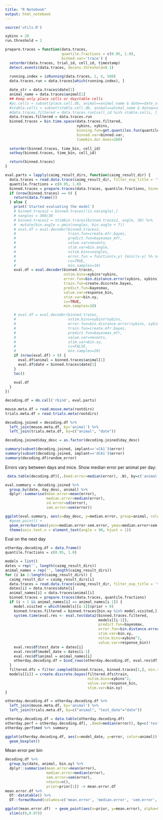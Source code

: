 ```yaml
---
title: "R Notebook"
output: html_notebook
---
```


```r
source('utils.R')
```



```r
xybins = 20
run.threshold = 2

prepare.traces = function(data.traces, 
                          quantile.fractions = c(0.95, 1.0),
                          binned.var='trace') {
  setorder(data.traces, trial_id, cell_id, timestamp)
  detect.events(data.traces, deconv.threshold=0.1)
  
  running.index = isRunning(data.traces, 2, 4, 500) 
  data.traces.run = data.traces[which(running.index), ]

  date_str = data.traces$date[1]
  animal_name = data.traces$animal[1]
  ## Keep only place cells or daystable cells
  #pc.cells = subset(place.cell.db, animal==animal_name & date==date_str & is.pc)$cell_id
  #stable.cells = subset(stable.cell.db, animal==animal_name & dateq==date_str & is.stable)$cell_id
  #data.traces.filtered = data.traces.run[cell_id %in% stable.cells, ]
  data.traces.filtered = data.traces.run
  binned.traces = bin.time.space(data.traces.filtered, 
                                 xybins, xybins,
                                 binning.fun=get.quantiles.fun(quantile.fractions),
                                 binned.var=binned.var,
                                 timebin.dur.msec=200)
  
  setorder(binned.traces, time_bin, cell_id)
  setkey(binned.traces, time_bin, cell_id)

  return(binned.traces)
}

eval.parts = lapply(caimg_result_dirs, function(caimg_result_dir) {
  data.traces = read.data.trace(caimg_result_dir, filter_exp_title = 'trial')
  quantile.fractions = c(0.95, 1.0)
  binned.traces = prepare.traces(data.traces, quantile.fractions, binned.var='trace')
  if (nrow(binned.traces) == 0) {
    return(data.frame())
  } else {
    print('Started evaluating the model')
    # binned.traces2 = binned.traces[!is.na(angle),]
    # nangles = 360/30
    # binned.traces2 = stimbin.traces(binned.traces2, angle, 30) %>%
    #  mutate(bin.angle = pmin(nangles, bin.angle + 7))
    # eval.df = eval.decoder(binned.traces2, 
    #                        train.fun=create.mfr.bayes,
    #                        predict.fun=bayesmax_mfr,
    #                        value.var=nevents,
    #                        stim.var=bin.angle,
    #                        nstim.bins=nangles,
    #                        error.fun = function(x,y) {min((x-y) %% nangles, (y-x) %% nangles)},
    #                        cv=TRUE,
    #                        min.samples=10)
    eval.df = eval.decoder(binned.traces,
                           nstim.bins=xybins*xybins,
                           error.fun=bin.distance.error(xybins, xybins),
                           train.fun=create.discrete.bayes,
                           predict.fun=bayesmax,
                           value.var=response_bin,
                           stim.var=bin.xy,
                           cv=TRUE,
                           min.samples=10)

    # eval.df = eval.decoder(binned.traces,
    #                        nstim.bins=xybins*xybins,
    #                        error.fun=bin.distance.error(xybins, xybins),
    #                        train.fun=create.mfr.bayes,
    #                        predict.fun=bayesmax_mfr,
    #                        value.var=nevents,
    #                        stim.var=bin.xy,
    #                        cv=FALSE,
    #                        min.samples=20)
    if (nrow(eval.df) > 0) {
      eval.df$animal = binned.traces$animal[1]
      eval.df$date = binned.traces$date[1]
    }
    toc()
    
    eval.df
  }
})

decoding.df = do.call('rbind', eval.parts)

mouse.meta.df = read.mouse.meta(rootdirs)
trials.meta.df = read.trials.meta(rootdirs)

decoding.joined = decoding.df %>%
  left_join(mouse.meta.df, by='animal') %>%
  left_join(trials.meta.df, by=c("animal", "date"))

decoding.joined$day_desc = as.factor(decoding.joined$day_desc)

summary(subset(decoding.joined, implant=='vCA1')$error)
summary(subset(decoding.joined, implant=='dCA1')$error)
summary(decoding.df$random_error)
```

Errors vary between days and mice. Show median error per animal per day:
```r
 data.table(decoding.df)[,.(med.error=median(error), .N), by=c('animal','date')][,median(med.error), by='animal']#[,med.error] %>% summary
```

```r
eval.summary = decoding.joined %>%
  group_by(date, day_desc, animal) %>%
  dplyr::summarise(mean.error=mean(error),
                   median.error=median(error),
                   sd.error=sd(error),
                   sem.error=sem(error))

ggplot(eval.summary, aes(x=day_desc, y=median.error, group=animal, color=animal)) +
  #geom_point() +
  geom_errorbar(aes(ymin=median.error-sem.error, ymax=median.error+sem.error), width=0.2) +
  theme(axis.text.x = element_text(angle = 90, hjust = 1))
```

Eval on the next day
```r
otherday.decoding.df = data.frame()
quantile.fractions = c(0.95, 1.0)

models = list()
dates = rep('', length(caimg_result_dirs))
animal_names = rep('', length(caimg_result_dirs))
for (i in 1:length(caimg_result_dirs)) {
  caimg_result_dir = caimg_result_dirs[i]
  data.traces = read.data.trace(caimg_result_dir, filter_exp_title = 'trial')
  dates[i] = data.traces$date[i]
  animal_names[i] = data.traces$animal[i]
  binned.traces = prepare.traces(data.traces, quantile.fractions)
  if (i > 1 && animal_names[i] == animal_names[i-1]) {
    model.visited = which(models[[i-1]]$prior > 0)
    binned.traces.filtered = binned.traces[bin.xy %in% model.visited,]
    system.time(eval.res <- eval.testdata2(binned.traces.filtered, 
                                           models[[i-1]], 
                                           predict.fun=bayesmax,
                                           error.fun=bin.distance.error(xybins, xybins),
                                           stim.var=bin.xy,
                                           nstim.bins=xybins^2,
                                           value.var=response_bin))
    eval.res$df$test_date = dates[i]
    eval.res$df$model_date = dates[i-1]
    eval.res$df$animal = animal_names[i]
    otherday.decoding.df = bind_rows(otherday.decoding.df, eval.res$df)
  }
  filtered.dfs = filter.sampled(binned.traces, binned.traces[1,], min.samples=10)
  models[[i]] = create.discrete.bayes(filtered.dfs$train, 
                                      nstim.bins=xybins^2,
                                      value.var=response_bin,
                                      stim.var=bin.xy)
}
```

```r
otherday.decoding.df = otherday.decoding.df %>%
  left_join(mouse.meta.df, by='animal') %>%
  left_join(trials.meta.df, by=c("animal", "test_date"="date"))

otherday.decoding.df = data.table(otherday.decoding.df)
otherday.perf = otherday.decoding.df[, .(med=median(error)), by=c('test_date', 'animal')] 
otherday.perf$med %>% summary

ggplot(otherday.decoding.df, aes(x=model_date, y=error, color=animal)) +
  geom_boxplot()
```



Mean error per bin
```r
decoding.df %>%
  group_by(date, animal, bin.xy) %>%
  dplyr::summarise(mean.error=mean(error),
                   median.error=median(error),
                   sem.error=sem(error),
                   ntests=n(),
                   prior=prior[1]) -> mean.error.df
mean.error.df %>%  
  DT::datatable() %>%
  DT::formatRound(columns=c('mean.error', 'median.error', 'sem.error', 'prior'), digits = 3)

ggplot(mean.error.df)  + geom_point(aes(x=prior, y=mean.error), alpha=0.1) +
  xlim(c(0,0.07))
```


